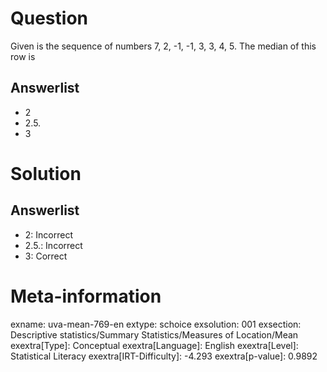 Question
========

Given is the sequence of numbers 7, 2, -1, -1, 3, 3, 4, 5. The median of this row is

Answerlist
----------

* 2
* 2.5.
* 3

Solution
========

Answerlist
----------

* 2: Incorrect
* 2.5.: Incorrect
* 3: Correct

Meta-information
================
exname: uva-mean-769-en
extype: schoice
exsolution: 001
exsection: Descriptive statistics/Summary Statistics/Measures of Location/Mean
exextra[Type]: Conceptual
exextra[Language]: English
exextra[Level]: Statistical Literacy
exextra[IRT-Difficulty]: -4.293
exextra[p-value]: 0.9892
